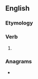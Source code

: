 ==English==

===Etymology===
{{suffix|adore|est|lang=en}}

===Verb===
{{head|en|verb form}}

# {{en-archaic second-person singular of|adore}}

===Anagrams===
* {{anagrams|en|dorsate|roasted|rosated|torsade}}